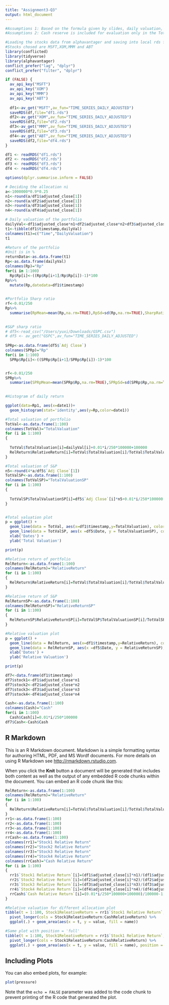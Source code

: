 ```yaml
---
title: "Assignment3-Q3"
output: html_document
---
```


```r
#Assumptions 1: Based on the formula given by slides, daily valuation, sharp ratio and daily return of the portfolio are calculated by the stocks value
#Assumptions 2: Cash reserve is included for evaluation only in the Total valuation and Relative Return for the entire portfolio

#Loading the stocks data from alphavantager and saving into local rds file
#Stocks chosed are MSFT,XOM,MMM and ABT
library(conflicted)
library(tidyverse)
library(alphavantager)
conflict_prefer("lag", "dplyr")
conflict_prefer("filter", "dplyr")

if (FALSE) {
  av_api_key("MSFT")
  av_api_key("XOM")
  av_api_key("MMM")
  av_api_key("ABT")
  
  df1<-av_get("MSFT",av_fun="TIME_SERIES_DAILY_ADJUSTED")
  saveRDS(df,file="df1.rds")
  df2<-av_get("XOM",av_fun="TIME_SERIES_DAILY_ADJUSTED")
  saveRDS(df2,file="df2.rds")
  df3<-av_get("MMM",av_fun="TIME_SERIES_DAILY_ADJUSTED")
  saveRDS(df2,file="df3.rds")
  df4<-av_get("ABT",av_fun="TIME_SERIES_DAILY_ADJUSTED")
  saveRDS(df2,file="df4.rds")
}

df1 <- readRDS("df1.rds")
df2 <- readRDS("df2.rds")
df3 <- readRDS("df3.rds")
df4 <- readRDS("df4.rds")

options(dplyr.summarise.inform = FALSE)
```

```r
# Deciding the allocation ni
a<-1000000*0.9*0.25
n1<-round(a/df1$adjusted_close[1])
n2<-round(a/df2$adjusted_close[1])
n3<-round(a/df3$adjusted_close[1])
n4<-round(a/df4$adjusted_close[1])
```

```r
# Daily valuation of the portfolio
dailyVal<-df1$adjusted_close*n1+df2$adjusted_close*n2+df3$adjusted_close*n3+df4$adjusted_close*n4
t1<-tibble(df1$timestamp,dailyVal)
colnames(t1)=c("Time","DailyValuation")
t1
```

```r
#Return of the portfolio
#Unit is in %
returnData<-as.data.frame(t1)
Rp<-as.data.frame(dailyVal)
colnames(Rp)="Rp"
for(i in 1:100)
  Rp$Rp[i]<-((Rp$Rp[i+1]/Rp$Rp[i])-1)*100
Rp%>%
  mutate(Rp,datedata=df1$timestamp)
  
```

```r
#Portfolio Sharp ratio
rf<-0.01/250
Rp%>%
  summarise(RpMean=mean(Rp,na.rm=TRUE),RpSd=sd(Rp,na.rm=TRUE),SharpRatio=(RpMean-rf)/RpSd)
  
```


```r
#S&P sharp ratio
# df5<-read_csv("/Users/yuxi/Downloads/GSPC.csv")
# df5 <- av_get("GSPC",av_fun="TIME_SERIES_DAILY_ADJUSTED")
  
SPRp<-as.data.frame(df5$`Adj Close`)
colnames(SPRp)="Rp"
for(i in 1:100)
  SPRp$Rp[i]<-((SPRp$Rp[i+1]/SPRp$Rp[i])-1)*100


rf<-0.01/250
SPRp%>%
  summarise(SPRpMean=mean(SPRp$Rp,na.rm=TRUE),SPRpSd=sd(SPRp$Rp,na.rm=TRUE),SharpRatio=(SPRpMean-rf)/SPRpSd)
  
```

```r
#Histogram of daily return

ggplot(data=Rp1, aes(x=date1))+
  geom_histogram(stat='identity',aes(y=Rp,color=date1))

```

```r
#Total valuation of portfolio
TotVal<-as.data.frame(1:100)
colnames(TotVal)="TotalValuation"
for (i in 1:100)
{
 
  TotVal$TotalValuation[i]=dailyVal[i]+0.01*i/250*100000+100000
  RelReturn$RelativeReturn[i]=TotVal$TotalValuation[i]/TotVal$TotalValuation[1]-1
}

#Total valuation of S&P
n5<-round(4*a/df5$`Adj Close`[1])
TotValSP<-as.data.frame(1:100)
colnames(TotValSP)="TotalValuationSP"
for (i in 1:100)
{
 
  TotValSP$TotalValuationSP[i]=df5$`Adj Close`[i]*n5+0.01*i/250*100000
}


#Total valuation plot
p = ggplot() + 
  geom_line(data = TotVal, aes(x=df1$timestamp,y=TotalValuation), color = "blue") +
  geom_line(data = TotValSP, aes(x =df5$Date, y = TotalValuationSP), color = "red") +
  xlab('Dates') +
  ylab('Total Valuation')

print(p)

#Relative return of portfolio
RelReturn<-as.data.frame(1:100)
colnames(RelReturn)="RelativeReturn"
for (i in 1:100)
{
  RelReturn$RelativeReturn[i]=TotVal$TotalValuation[i]/TotVal$TotalValuation[1]-1
}

#Relative return of S&P
RelReturnSP<-as.data.frame(1:100)
colnames(RelReturnSP)="RelativeReturnSP"
for (i in 1:100)
{
  RelReturnSP$RelativeReturnSP[i]=TotValSP$TotalValuationSP[i]/TotValSP$TotalValuationSP[1]-1
}

#Relative valuation plot
p = ggplot() + 
  geom_line(data = RelReturn, aes(x=df1$timestamp,y=RelativeReturn), color = "blue") +
  geom_line(data = RelReturnSP, aes(x =df5$Date, y = RelativeReturnSP), color = "red") +
  xlab('Dates') +
  ylab('Relative Valuation')

print(p)
```

```r
df7<-data.frame(df1$timestamp)
df7$stock1<-df1$adjusted_close*n1
df7$stock2<-df2$adjusted_close*n2
df7$stock3<-df3$adjusted_close*n3
df7$stock4<-df4$adjusted_close*n4

Cash<-as.data.frame(1:100)
colnames(Cash)="Cash"
for(i in 1:100)
  Cash$Cash[i]=0.01*i/250*100000
df7$Cash<-Cash$Cash

```

## R Markdown

This is an R Markdown document. Markdown is a simple formatting syntax for authoring HTML, PDF, and MS Wordf documents. For more details on using R Markdown see <http://rmarkdown.rstudio.com>.

When you click the **Knit** button a document will be generated that includes both content as well as the output of any embedded R code chunks within the document. You can embed an R code chunk like this:

```r
RelReturn<-as.data.frame(1:100)
colnames(RelReturn)="RelativeReturn"
for (i in 1:100)
{
  RelReturn$RelativeReturn[i]=TotVal$TotalValuation[i]/TotVal$TotalValuation[1]-1
}
rr1<-as.data.frame(1:100)
rr2<-as.data.frame(1:100)
rr3<-as.data.frame(1:100)
rr4<-as.data.frame(1:100)
rrCash<-as.data.frame(1:100)
colnames(rr1)="Stock1 Relative Return"
colnames(rr2)="Stock2 Relative Return"
colnames(rr3)="Stock3 Relative Return"
colnames(rr4)="Stock4 Relative Return"
colnames(rrCash)="Cash Relative Return"
for (i in 1:100)
{
  rr1$`Stock1 Relative Return`[i]=(df1$adjusted_close[i]*n1)/(df1$adjusted_close[1]*n1)-1
  rr2$`Stock2 Relative Return`[i]=(df2$adjusted_close[i]*n2)/(df2$adjusted_close[1]*n2)-1
  rr3$`Stock3 Relative Return`[i]=(df3$adjusted_close[i]*n3)/(df3$adjusted_close[1]*n3)-1
  rr4$`Stock4 Relative Return`[i]=(df4$adjusted_close[i]*n4)/(df4$adjusted_close[1]*n4)-1
  rrCash$`Cash Relative Return`[i]=(0.01*i/250*100000+100000)/100000-1
}

#Relative valuation for different allocation plot
tibble(t = 1:100, Stock1ReleativeReturn = rr1$`Stock1 Relative Return`, Stock2ReleativeReturn = rr2$`Stock2 Relative Return`,Stock3ReleativeReturn=rr3$`Stock3 Relative Return`,Stock4ReleativeReturn=rr4$`Stock4 Relative Return`,CashRelativeReturn=rrCash$`Cash Relative Return`) %>% 
  pivot_longer(cols = Stock1ReleativeReturn:CashRelativeReturn) %>%
  ggplot(.) + geom_area(aes(x = t, y = value, fill = name))

#Same plot with position = 'full'
tibble(t = 1:100, Stock1ReleativeReturn = rr1$`Stock1 Relative Return`, Stock2ReleativeReturn = rr2$`Stock2 Relative Return`,Stock3ReleativeReturn=rr3$`Stock3 Relative Return`,Stock4ReleativeReturn=rr4$`Stock4 Relative Return`,CashRelativeReturn=rrCash$`Cash Relative Return`) %>% 
  pivot_longer(cols = Stock1ReleativeReturn:CashRelativeReturn) %>%
  ggplot(.) + geom_area(aes(x = t, y = value, fill = name), position = 'fill')


```

## Including Plots

You can also embed plots, for example:

```r
plot(pressure)
```

Note that the `echo = FALSE` parameter was added to the code chunk to prevent printing of the R code that generated the plot.
